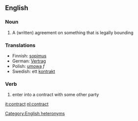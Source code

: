 ==English==
===Noun===
#A (written) agreement on something that is legally bounding

===Translations===
*Finnish: [[sopimus]]
*German: [[Vertrag]]
*Polish: [[umowa]] ''f''
*Swedish: ett [[kontrakt]]

===Verb===
#enter into a contract with some other party

[[Category:English heteronyms]]

[[it:contract]]
[[nl:contract]]